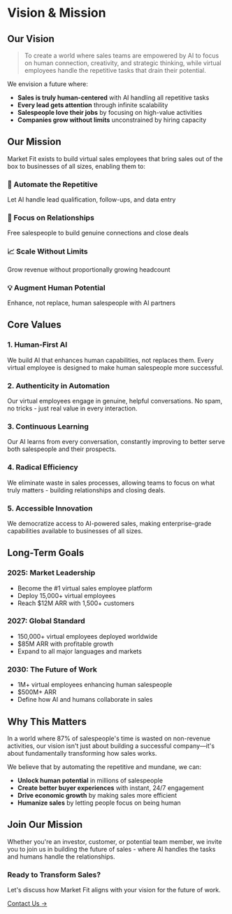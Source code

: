 # Vision & Mission

## Our Vision

> To create a world where sales teams are empowered by AI to focus on human connection, creativity, and strategic thinking, while virtual employees handle the repetitive tasks that drain their potential.

We envision a future where:

- **Sales is truly human-centered** with AI handling all repetitive tasks
- **Every lead gets attention** through infinite scalability
- **Salespeople love their jobs** by focusing on high-value activities
- **Companies grow without limits** unconstrained by hiring capacity

## Our Mission

Market Fit exists to build virtual sales employees that bring sales out of the box to businesses of all sizes, enabling them to:

### 🤖 Automate the Repetitive
Let AI handle lead qualification, follow-ups, and data entry

### 🎯 Focus on Relationships
Free salespeople to build genuine connections and close deals

### 📈 Scale Without Limits
Grow revenue without proportionally growing headcount

### 💡 Augment Human Potential
Enhance, not replace, human salespeople with AI partners

## Core Values

### 1. Human-First AI
We build AI that enhances human capabilities, not replaces them. Every virtual employee is designed to make human salespeople more successful.

### 2. Authenticity in Automation
Our virtual employees engage in genuine, helpful conversations. No spam, no tricks - just real value in every interaction.

### 3. Continuous Learning
Our AI learns from every conversation, constantly improving to better serve both salespeople and their prospects.

### 4. Radical Efficiency
We eliminate waste in sales processes, allowing teams to focus on what truly matters - building relationships and closing deals.

### 5. Accessible Innovation
We democratize access to AI-powered sales, making enterprise-grade capabilities available to businesses of all sizes.

## Long-Term Goals

### 2025: Market Leadership
- Become the #1 virtual sales employee platform
- Deploy 15,000+ virtual employees
- Reach $12M ARR with 1,500+ customers

### 2027: Global Standard
- 150,000+ virtual employees deployed worldwide
- $85M ARR with profitable growth
- Expand to all major languages and markets

### 2030: The Future of Work
- 1M+ virtual employees enhancing human salespeople
- $500M+ ARR 
- Define how AI and humans collaborate in sales

## Why This Matters

In a world where 87% of salespeople's time is wasted on non-revenue activities, our vision isn't just about building a successful company—it's about fundamentally transforming how sales works.

We believe that by automating the repetitive and mundane, we can:

- **Unlock human potential** in millions of salespeople
- **Create better buyer experiences** with instant, 24/7 engagement
- **Drive economic growth** by making sales more efficient
- **Humanize sales** by letting people focus on being human

## Join Our Mission

Whether you're an investor, customer, or potential team member, we invite you to join us in building the future of sales - where AI handles the tasks and humans handle the relationships.

<div className="nx-mt-8 nx-rounded-lg nx-bg-gradient-to-r nx-from-primary-50 nx-to-primary-100 nx-p-6 dark:nx-from-primary-900/20 dark:nx-to-primary-800/20">
  <h3 className="nx-text-lg nx-font-semibold nx-mb-2">Ready to Transform Sales?</h3>
  <p className="nx-text-sm nx-mb-4">Let's discuss how Market Fit aligns with your vision for the future of work.</p>
  <a href="/contact" className="nx-inline-flex nx-items-center nx-text-primary-600 nx-font-medium hover:nx-underline">
    Contact Us <span>→</span>
  </a>
</div> 